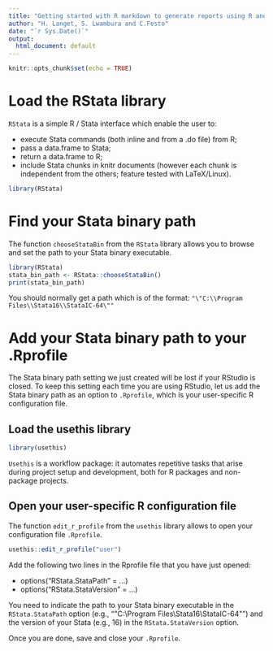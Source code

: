 ```yaml
---
title: "Getting started with R markdown to generate reports using R and Stata"
author: "H. Langet, S. Lwambura and C.Festo"
date: "`r Sys.Date()`"
output:
  html_document: default
---
```


```r
knitr::opts_chunk$set(echo = TRUE)
```

# Load the RStata library

`RStata` is a simple R / Stata interface which enable the user to:

* execute Stata commands (both inline and from a .do file) from R;
* pass a data.frame to Stata;
* return a data.frame to R;
* include Stata chunks in knitr documents (however each chunk is independent from the others; feature tested with LaTeX/Linux).

```r
library(RStata)
```

# Find your Stata binary path

The function `chooseStataBin` from the `RStata` library allows you to browse and set the path to your Stata binary executable.

```r
library(RStata)
stata_bin_path <- RStata::chooseStataBin()
print(stata_bin_path)
```

You should normally get a path which is of the format: `"\"C:\\Program Files\\Stata16\\StataIC-64\""`

# Add your Stata binary path to your .Rprofile

The Stata binary path setting we just created will be lost if your RStudio is closed.
To keep this setting each time you are using RStudio, let us add the Stata binary path as an option to `.Rprofile`, which is your user-specific R configuration file.

## Load the usethis library

```r
library(usethis)
```

`Usethis` is a workflow package: it automates repetitive tasks that arise during project setup and development, both for R packages and non-package projects.

## Open your user-specific R configuration file

The function `edit_r_profile` from the `usethis` library allows to open your configuration file `.Rprofile`.

```r
usethis::edit_r_profile("user")
```
Add the following two lines in the Rprofile file that you have just opened:

* options("RStata.StataPath" = ...)
* options("RStata.StataVersion" = ...)

You need to indicate the path to your Stata binary executable in the `RStata.StataPath` option (e.g., "\"C:\\Program Files\\Stata16\\StataIC-64\"") and the version of your Stata (e.g., 16) in the `RStata.StataVersion` option.

Once you are done, save and close your `.Rprofile`.
